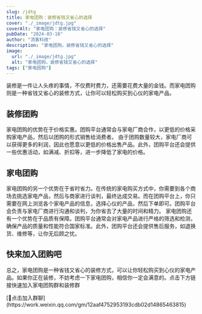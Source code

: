 ```yaml
---
slug: /jdtg
title: 家电团购：装修省钱又省心的选择
cover: "./_image/jdtg.jpg"
coverAlt: "家电团购：装修省钱又省心的选择"
pubDate: "2024-03-18"
author: "流客科技"
description: "家电团购，装修省钱又省心的选择"
image:
  url: "./_image/jdtg.jpg"
  alt: "家电团购，装修省钱又省心的选择"
tags: ["家电团购"]
---
```

装修是一件让人头疼的事情，不仅费时费力，还需要花费大量的金钱。而家电团购则是一种省钱又省心的装修方式，让你可以轻松购买到心仪的家电产品。

## 装修团购
家电团购的优势在于价格实惠。团购平台通常会与家电厂商合作，以更低的价格采购家电产品，然后以团购的形式销售给消费者。
由于团购数量较大，家电厂商可以获得更多的利润，因此也愿意以更低的价格出售产品。此外，团购平台还会提供一些优惠活动，如满减、折扣等，进一步降低了家电的价格。

## 家电团购
家电团购的另一个优势在于省时省力。在传统的家电购买方式中，你需要到各个商场去挑选家电产品，然后与商家进行谈判，最终达成交易。而在团购平台上，你只需要在网上浏览各个家电产品的信息，选择心仪的产品，然后下单即可。团购平台会负责与家电厂商进行沟通和谈判，为你省去了大量的时间和精力。
家电团购还有一个优势在于品质有保障。团购平台通常会对家电产品进行严格的筛选和检测，确保产品的质量和性能符合国家标准。此外，团购平台还会提供售后服务，如退换货、维修等，让你无后顾之忧。

## 快来加入团购吧
总之，家电团购是一种省钱又省心的装修方式，可以让你轻松购买到心仪的家电产品。如果你正在装修，不妨考虑一下家电团购，相信你一定会满意的。点击下方链接快速加入家电团购群和装修群

<div class="text-2xl font-semibold">
[🏡点击加入群聊](https://work.weixin.qq.com/gm/12aaf4752953193cdb02d14865463815)
</div>


